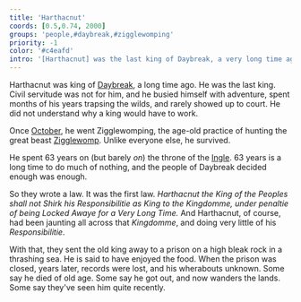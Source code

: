 ```yaml
---
title: 'Harthacnut'
coords: [0.5,0.74, 2000]
groups: 'people,#daybreak,#zigglewomping'
priority: -1
color: '#c4eafd'
intro: '[Harthacnut] was the last king of Daybreak, a very long time ago. //He rarely showed up to court. He did not understand why a king should have to work. This culminated'
---
```


Harthacnut was king of [Daybreak](), a long time ago. He was the last king. Civil servitude was not for him, and he busied himself with adventure, spent months of his years trapsing the wilds, and rarely showed up to court. He did not understand why a king would have to work.

Once [October](tide#octobering), he went Zigglewomping, the age-old practice of hunting the great beast [Zigglewomp](zigglewomping). Unlike everyone else, he survived.

He spent 63 years on (but barely _on_) the throne of the [Ingle](). 63 years is a long time to do much of nothing, and the people of Daybreak decided enough was enough.

So they wrote a law. It was the first law. _Harthacnut the King of the Peoples shall not Shirk his Responsibilitie as King to the Kingdomme, under penaltie of being Locked Awaye for a Very Long Time._ And Harthacnut, of course, had been jaunting all across that _Kingdomme_, and doing very little of his _Responsibilitie_.

With that, they sent the old king away to a prison on a high bleak rock in a thrashing sea. He is said to have enjoyed the food. When the prison was closed, years later, records were lost, and his wherabouts unknown. Some say he died of old age. Some say he got out, and now wanders the lands. Some say they've seen him quite recently.
